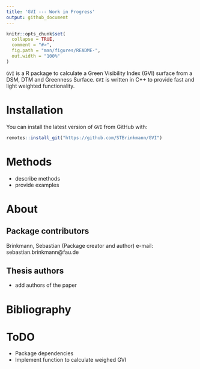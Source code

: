 ```yaml
---
title: 'GVI --- Work in Progress'
output: github_document
---
```


```r
knitr::opts_chunk$set(
  collapse = TRUE,
  comment = "#>",
  fig.path = "man/figures/README-",
  out.width = "100%"
)
```

`GVI` is a R package to calculate a Green Visibility Index (GVI) surface from a DSM, DTM and Greenness Surface. `GVI` is written in C++ to provide fast and light weighted functionality.

# Installation

You can install the latest version of `GVI` from GitHub with:

``` r
remotes::install_git("https://github.com/STBrinkmann/GVI")
```

# Methods
- describe methods
- provide examples

# About
## Package contributors
Brinkmann, Sebastian (Package creator and author)
e-mail: sebastian.brinkmann@fau.de

## Thesis authors
- add authors of the paper

# Bibliography

# ToDO
- Package dependencies
- Implement function to calculate weighed GVI